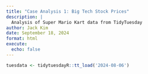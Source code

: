 ```yaml
---
title: "Case Analysis 1: Big Tech Stock Prices"
description: |
  Analysis of Super Mario Kart data from TidyTuesday
author: Jack Kim
date: September 18, 2024
format: html
execute:
  echo: false
---
```


```r
tuesdata <- tidytuesdayR::tt_load('2024-08-06')
```

